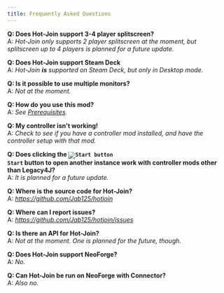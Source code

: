 ```yaml
---
title: Frequently Asked Questions
---
```

**Q: Does Hot-Join support 3-4 player splitscreen?**  
A: _Hot-Join only supports 2 player splitscreen at the moment, but splitscreen up to 4 players is planned for a future update._

**Q: Does Hot-Join support Steam Deck**  
A: _Hot-Join **is** supported on Steam Deck, but only in Desktop mode._

**Q: Is it possible to use multiple monitors?**  
A: _Not at the moment._

**Q: How do you use this mod?**  
A: _See [Prerequisites](usage/prerequisites)._

**Q: My controller isn't working!**  
A: _Check to see if you have a controller mod installed, and have the controller setup with that mod._

**Q: Does clicking the <code><img width={20} height={20} src="https://raw.githubusercontent.com/Jab125/hot-join/refs/heads/develop/docs/.assets/item/hotjoin/start.png" title="Start button" /> Start</code> button to open another instance work with controller mods other than Legacy4J?**  
A: _It is planned for a future update._

**Q: Where is the source code for Hot-Join?**  
A: _https://github.com/Jab125/hotjoin_

**Q: Where can I report issues?**  
A: _https://github.com/Jab125/hotjoin/issues_

**Q: Is there an API for Hot-Join?**  
A: _Not at the moment. One is planned for the future, though._

**Q: Does Hot-Join support NeoForge?**  
A: _No._

**Q: Can Hot-Join be run on NeoForge with Connector?**  
A: _Also no._